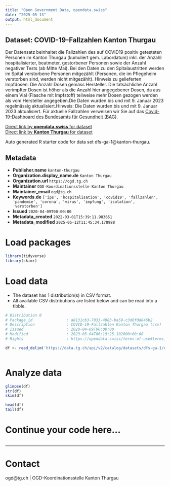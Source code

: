 ```yaml
---
title: "Open Government Data, opendata.swiss"
date: "2025-05-13"
output: html_document
---
```


## Dataset: COVID-19-Fallzahlen Kanton Thurgau

Der Datensatz beinhaltet die Fallzahlen des auf COVID19 positiv getesteten Personen im Kanton Thurgau (kumuliert gem. Labordatum) inkl. der Anzahl hospitalisierter, beatmeter, gestorbener Personen sowie der Anzahl negativer Tests (ab Mitte Mai). Bei den Daten zu den Spitalaustritten werden im Spital verstorbene Personen mitgezählt (Personen, die im Pflegeheim verstorben sind, werden nicht mitgezählt). Hinweis zu gelieferten Impfdosen: Die Anzahl Dosen gemäss Hersteller. Die tatsächliche Anzahl verimpfter Dosen ist höher als die Anzahl hier angegebener Dosen, da aus einem Vial (Flasche mit Impfstoff) teilweise mehr Dosen gezogen werden als vom Hersteller angegeben.Die Daten wurden bis und mit 9. Januar 2023 regelmässig aktualisiert.Hinweis: Die Daten wurden bis und mit 9. Januar 2023 aktualisiert. Für aktuelle Fallzahlen verweisen wir Sie auf das [Covid-19-Dashboard des Bundesamts für Gesundheit (BAG)](https://www.covid19.admin.ch/de/overview). 

[Direct link by **opendata.swiss** for dataset](https://opendata.swiss/de/dataset/covid-19-fallzahlen-kanton-thurgau)<br>
[Direct link by **Kanton Thurgau** for dataset](https://data.tg.ch/explore/dataset/dfs-ga-1/)

Auto generated R starter code for data set dfs-ga-1@kanton-thurgau.

## Metadata

- **Publisher.name** `kanton-thurgau`
- **Organization.display_name.de** `Kanton Thurgau`
- **Organization.url** `https://ogd.tg.ch`
- **Maintainer** `OGD-Koordinationsstelle Kanton Thurgau`
- **Maintainer_email** `ogd@tg.ch`
- **Keywords.de** `['ips', 'hospitalisation', 'covid19', 'fallzahlen', 'pandemie', 'corona', 'virus', 'impfung', 'isolation', 'verstorben']`
- **Issued** `2020-04-09T00:00:00`
- **Metadata_created** `2022-03-01T15:39:11.983651`
- **Metadata_modified** `2025-05-12T11:45:34.178988`


# Load packages

```r

library(tidyverse)
library(skimr)

```

# Load data

-   The dataset has 1 distribution(s) in CSV format.
-   All available CSV distributions are listed below and can be read into a tibble.

```r

# Distribution 0
# Package_id               : a8131cb3-7033-4983-ba59-c3d8fdd846b2
# Description              : COVID-19-Fallzahlen Kanton Thurgau (csv)
# Issued                   : 2020-04-09T00:00:00
# Modified                 : 2023-05-04T06:19:25.102000+00:00
# Rights                   : https://opendata.swiss/terms-of-use#terms_by

df <- read_delim('https://data.tg.ch/api/v2/catalog/datasets/dfs-ga-1/exports/csv?use_labels=true')



```

# Analyze data

```r

glimpse(df)
str(df)
skim(df)

head(df)
tail(df)

```

# Continue your code here...

```r

```

------------------------------------------------------------------------

# Contact

ogd@tg.ch | OGD-Koordinationsstelle Kanton Thurgau
